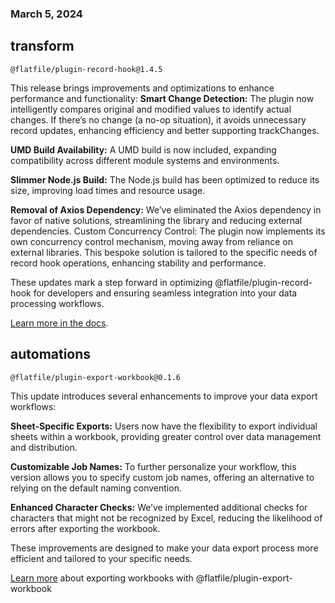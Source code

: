 ### March 5, 2024

## transform

`@flatfile/plugin-record-hook@1.4.5`

This release brings improvements and optimizations to enhance performance and
functionality: **Smart Change Detection:** The plugin now intelligently compares
original and modified values to identify actual changes. If there’s no change (a
no-op situation), it avoids unnecessary record updates, enhancing efficiency and
better supporting trackChanges.

**UMD Build Availability:** A UMD build is now included, expanding compatibility
across different module systems and environments.

**Slimmer Node.js Build:** The Node.js build has been optimized to reduce its
size, improving load times and resource usage.

**Removal of Axios Dependency:** We’ve eliminated the Axios dependency in favor
of native solutions, streamlining the library and reducing external
dependencies. Custom Concurrency Control: The plugin now implements its own
concurrency control mechanism, moving away from reliance on external libraries.
This bespoke solution is tailored to the specific needs of record hook
operations, enhancing stability and performance.

These updates mark a step forward in optimizing @flatfile/plugin-record-hook for
developers and ensuring seamless integration into your data processing
workflows.

[Learn more in the docs](https://flatfile.com/plugins/plugin-record-hook).

## automations

`@flatfile/plugin-export-workbook@0.1.6`

This update introduces several enhancements to improve your data export
workflows:

**Sheet-Specific Exports:** Users now have the flexibility to export individual
sheets within a workbook, providing greater control over data management and
distribution.

**Customizable Job Names:** To further personalize your workflow, this version
allows you to specify custom job names, offering an alternative to relying on
the default naming convention.

**Enhanced Character Checks:** We’ve implemented additional checks for
characters that might not be recognized by Excel, reducing the likelihood of
errors after exporting the workbook.

These improvements are designed to make your data export process more efficient
and tailored to your specific needs.

[Learn more](https://flatfile.com/plugins/plugin-export-workbook/) about
exporting workbooks with @flatfile/plugin-export-workbook
